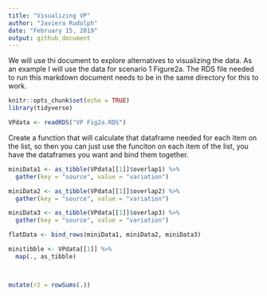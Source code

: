 ```yaml
---
title: "Visualizing VP"
author: "Javiera Rudolph"
date: "February 15, 2019"
output: github_document
---
```

We will use thi document to explore alternatives to visualizing the data. As an example I will use the data for scenario 1 Figure2a. The RDS file needed to run this markdown document needs to be in the same directory for this to work. 

```r
knitr::opts_chunk$set(echo = TRUE)
library(tidyverse)
```

```r
VPdata <- readRDS("VP Fig2a.RDS")
```

Create a function that will calculate that dataframe needed for each item on the list, so then you can just use the funciton on each item of the list, you have the dataframes you want and bind them together. 


```r
miniData1 <- as_tibble(VPdata[[1]]$overlap1) %>% 
  gather(key = "source", value = "variation")

miniData2 <- as_tibble(VPdata[[1]]$overlap2) %>% 
  gather(key = "source", value = "variation")

miniData3 <- as_tibble(VPdata[[1]]$overlap3) %>% 
  gather(key = "source", value = "variation")

flatData <- bind_rows(miniData1, miniData2, miniData3)

minitibble <- VPdata[[1]] %>% 
  map(., as_tibble)



mutate(r2 = rowSums(.)) 

```

